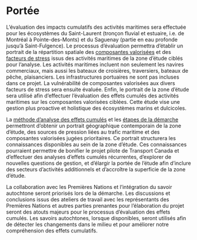 # Portée {#portee}

L’évaluation des impacts cumulatifs des activités maritimes sera effectuée pour les écosystèmes du Saint-Laurent (tronçon fluvial et estuaire, i.e. de Montréal à Pointe-des-Monts) et du Saguenay (partie en eau profonde jusqu’à Saint-Fulgence). Le processus d’évaluation permettra d’établir un portrait de la répartition spatiale des [composantes valorisées](#cv) et des [facteurs de stress](#stress) issus des activités maritimes de la zone d’étude ciblés pour l’analyse. Les activités maritimes incluent non seulement les navires commerciaux, mais aussi les bateaux de croisières, traversiers, bateaux de pêche, plaisanciers. Les infrastructures portuaires ne sont pas incluses dans ce projet. La vulnérabilité de composantes valorisées aux divers facteurs de stress sera ensuite évaluée. Enfin, le portrait de la zone d’étude sera utilisé afin d’effectuer l’évaluation des effets cumulés des activités maritimes sur les composantes valorisées ciblées. Cette étude vise une gestion plus proactive et holistique des écosystèmes marins et dulcicoles.

La [méthode d’analyse des effets cumulés](#ic) et les [étapes de la démarche](#etapes) permettront d’obtenir un portrait géographique contemporain de la zone d’étude, des sources de pression liées au trafic maritime et des composantes valorisées jugées prioritaires. Ce portrait structurera les connaissances disponibles au sein de la zone d’étude. Ces connaissances pourraient permettre de bonifier le projet pilote de Transport Canada et d’effectuer des analyses d’effets cumulés récurrentes, d’explorer de nouvelles questions de gestion, et d’élargir la portée de l’étude afin d’inclure des secteurs d’activités additionnels et d’accroître la superficie de la zone d’étude.

La collaboration avec les Premières Nations et l’intégration du savoir autochtone seront priorisés lors de la démarche. Les discussions et conclusions issus des ateliers de travail avec les représentants des Premières Nations et autres parties prenantes pour l’élaboration du projet seront des atouts majeurs pour le processus d’évaluation des effets cumulés. Les savoirs autochtones, lorsque disponibles, seront utilisés afin de détecter les changements dans le milieu et pour améliorer notre compréhension des effets cumulatifs.

